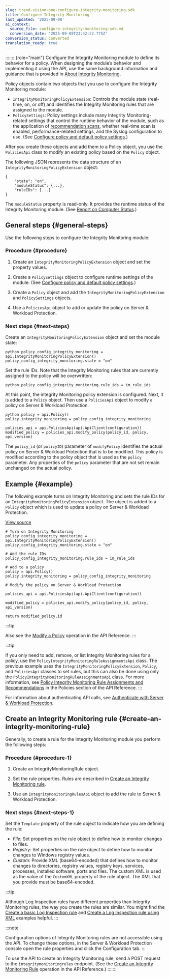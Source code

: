 ```yaml
---
slug: trend-vision-one-configure-integrity-monitoring-sdk
title: Configure Integrity Monitoring
last_updated: '2025-09-08'
ai_context:
  source_file: configure-integrity-monitoring-sdk.md
  conversion_date: '2025-09-08T23:42:22.775Z'
conversion_status: converted
translation_ready: true
---
```


::::::: {role="main"}
Configure the Integrity Monitoring module to define its behavior for a policy. When designing the module’s behavior and implementing it using the API, use the same background information and guidance that is provided in [About Integrity Monitoring](integrity-monitoring.mdx).

Policy objects contain two objects that you use to configure the Integrity Monitoring module:

- `IntegrityMonitoringPolicyExtension`: Controls the module state (real-time, on, or off) and identifies the Integrity Monitoring rules that are assigned to the module.
- `PolicySettings`: Policy settings include many Integrity Monitoring-related settings that control the runtime behavior of the module, such as the application of [recommendation scans](recommendation-scans-intro.mdx), whether real-time scan is enabled, performance-related settings, and the Syslog configuration to use. (See [Configure policy and default policy settings](create-configure-policy.mdx).)

After you create these objects and add them to a Policy object, you use the `PoliciesApi` class to modify an existing policy based on the `Policy` object.

The following JSON represents the data structure of an `IntegrityMonitoringPolicyExtension` object:

``` codeblock
{
    "state": "on",
    "moduleStatus": {...},
    "ruleIDs": [...]
}
```

The `moduleStatus` property is read-only. It provides the runtime status of the Integrity Monitoring module. (See [Report on Computer Status](report-computer-status.mdx).)

## General steps {#general-steps}

Use the following steps to configure the Integrity Monitoring module:

### Procedure {#procedure}

1.  Create an `IntegrityMonitoringPolicyExtension` object and set the property values.

2.  Create a `PolicySettings` object to configure runtime settings of the module. (See [Configure policy and default policy settings](create-configure-policy.mdx).)

3.  Create a `Policy` object and add the `IntegrityMonitoringPolicyExtension` and `PolicySettings` objects.

4.  Use a `PoliciesApi` object to add or update the policy on Server & Workload Protection.

### Next steps {#next-steps}

Create an `IntegrityMonitoringPolicyExtension` object and set the module state:

``` codeblock
python policy_config_integrity_monitoring = api.IntegrityMonitoringPolicyExtension()
policy_config_integrity_monitoring.state = "on"
```

Set the rule IDs. Note that the Integrity Monitoring rules that are currently assigned to the policy will be overwritten:

``` codeblock
python policy_config_integrity_monitoring.rule_ids = im_rule_ids
```

At this point, the integrity Monitoring policy extension is configured. Next, it is added to a `Policy` object. Then use a `PoliciesApi` object to modify a policy on Server & Workload Protection.

``` codeblock
python policy = api.Policy()
policy.integrity_monitoring = policy_config_integrity_monitoring

policies_api = api.PoliciesApi(api.ApiClient(configuration))
modified_policy = policies_api.modify_policy(policy_id, policy, api_version)
```

The `policy_id` (or `policyID`) parameter of `modifyPolicy` identifies the actual policy on Server & Workload Protection that is to be modified. This policy is modified according to the policy object that is used as the `policy` parameter. Any properties of the `policy` parameter that are not set remain unchanged on the actual policy.

## Example {#example}

The following example turns on Integrity Monitoring and sets the rule IDs for an `IntegrityMonitoringPolicyExtension` object. The object is added to a `Policy` object which is used to update a policy on Server & Workload Protection.

[View source](https://github.com/deep-security/automation-center-sdk-samples/blob/master/python/src/integrity_monitoring_examples.py)

``` codeblock
# Turn on Integrity Monitoring
policy_config_integrity_monitoring = api.IntegrityMonitoringPolicyExtension()
policy_config_integrity_monitoring.state = "on"

# Add the rule IDs
policy_config_integrity_monitoring.rule_ids = im_rule_ids

# Add to a policy
policy = api.Policy()
policy.integrity_monitoring = policy_config_integrity_monitoring

# Modify the policy on Server & Workload Protection

policies_api = api.PoliciesApi(api.ApiClient(configuration))

modified_policy = policies_api.modify_policy(policy_id, policy, api_version)

return modified_policy.id
```

:::tip

Also see the [Modify a Policy](https://automation.trendmicro.com/cloudone/workload-security/) operation in the API Reference.
:::

:::tip

If you only need to add, remove, or list Integrity Monitoring rules for a policy, use the `PolicyIntegrityMonitoringRuleAssignmentsApi` class. The previous example uses the `IntegrityMonitoringPolicyExtension`, `Policy`, and `PoliciesApi` classes to set rules, but this can also be done using only the `PolicyIntegrityMonitoringRuleAssignmentsApi` class. For more information, see [Policy Integrity Monitoring Rule Assignments and Recommendations](https://automation.trendmicro.com/cloudone/workload-security/) in the Policies section of the API Reference.
:::

For information about authenticating API calls, see [Authenticate with Server & Workload Protection](send-your-first-request-using-api.mdx).

## Create an Integrity Monitoring rule {#create-an-integrity-monitoring-rule}

Generally, to create a rule for the Integrity Monitoring module you perform the following steps:

### Procedure {#procedure-1}

1.  Create an IntegrityMonitoringRule object.

2.  Set the rule properties. Rules are described in [Create an Integrity Monitoring rule](create-integrity-monitoring-rule.mdx).

3.  Use an `IntegrityMonitoringRulesApi` object to add the rule to Server & Workload Protection.

### Next steps {#next-steps-1}

Set the `Template` property of the rule object to indicate how you are defining the rule:

- *File:* Set properties on the rule object to define how to monitor changes to files.
- *Registry:* Set properties on the rule object to define how to monitor changes to Windows registry values.
- *Custom:* Provide XML (base64-encoded) that defines how to monitor changes to directories, registry values, registry keys, services, processes, installed software, ports and files. The custom XML is used as the value of the `CustomXML` property of the rule object. The XML that you provide must be base64-encoded.

:::tip

Although Log Inspection rules have different properties than Integrity Monitoring rules, the way you create the rules are similar. You might find the [Create a basic Log Inspection rule](config-log-inspection-swp.mdx) and [Create a Log Inspection rule using XML](config-log-inspection-swp.mdx) examples helpful.
:::

:::note

Configuration options of Integrity Monitoring rules are not accessible using the API. To change these options, in the Server & Workload Protection console open the rule properties and click the Configuration tab.
:::

To use the API to create an Integrity Monitoring rule, send a POST request to the `integritymonitoringrules` endpoint. (See the [Create an Integrity Monitoring Rule](https://automation.trendmicro.com/cloudone/workload-security/) operation in the API Reference.)
:::::::
